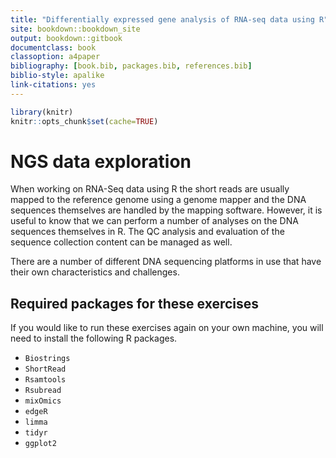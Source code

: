 ```yaml
--- 
title: "Differentially expressed gene analysis of RNA-seq data using R"
site: bookdown::bookdown_site
output: bookdown::gitbook
documentclass: book
classoption: a4paper
bibliography: [book.bib, packages.bib, references.bib]
biblio-style: apalike
link-citations: yes
---
```


```r
library(knitr)
knitr::opts_chunk$set(cache=TRUE)
```

# NGS data exploration

When working on RNA-Seq data using R the short reads are usually mapped to the 
reference genome using a genome mapper and the DNA sequences themselves are 
handled by the mapping software. However, it is useful to know that we can perform 
a number of analyses on the DNA sequences themselves in R. The QC analysis and 
evaluation of the sequence collection content can be managed as well.

There are a number of different DNA sequencing platforms in use that have their 
own characteristics and challenges.

## Required packages for these exercises

If you would like to run these exercises again on your own machine, you will
need to install the following R packages.

* `Biostrings`
* `ShortRead`
* `Rsamtools`
* `Rsubread`
* `mixOmics`
* `edgeR`
* `limma`
* `tidyr`
* `ggplot2`